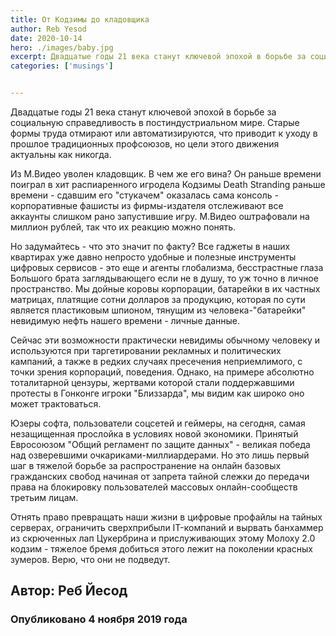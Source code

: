 ```yaml
---
title: От Кодзимы до кладовщика
author: Reb Yesod
date: 2020-10-14
hero: ./images/baby.jpg
excerpt: Двадцатые годы 21 века станут ключевой эпохой в борьбе за социальную справедливость в постиндустриальном мире. 
categories: ['musings']


---
```

Двадцатые годы 21 века станут ключевой эпохой в борьбе за социальную справедливость в постиндустриальном мире. Старые формы труда отмирают или автоматизируются, что приводит к уходу в прошлое традиционных профсоюзов, но цели этого движения актуальны как никогда.

Из М.Видео уволен кладовщик. В чем же его вина? Он раньше времени поиграл в хит распиаренного игродела Кодзимы Death Stranding раньше времени - сдавшим его "стукачем" оказалась сама консоль - корпоративные фашисты из фирмы-издателя отслеживают все аккаунты слишком рано запустившие игру. М.Видео оштрафовали на миллион рублей, так что их реакцию можно понять. 

Но задумайтесь - что это значит по факту? Все гаджеты в наших квартирах уже давно непросто удобные и полезные инструменты цифровых сервисов - это еще и агенты глобализма, бесстрастные глаза Большого брата заглядывающего если не в душу, то уж точно в личное пространство. Мы дойные коровы корпорации, батарейки в их частных матрицах, платящие сотни долларов за продукцию, которая по сути является пластиковым шпионом, тянущим из человека-"батарейки" невидимую нефть нашего времени - личные данные. 

Сейчас эти возможности практически невидимы обычному человеку и используются при таргетировании рекламных и политических кампаний, а также в редких случаях пресечения неприемлимого, с точки зрения корпораций, поведения. Однако, на примере абсолютно тоталитарной цензуры, жертвами которой стали поддержавшими протесты в Гонконге игроки "Близзарда", мы видим как широко оно может трактоваться.

Юзеры софта, пользователи соцсетей и геймеры, на сегодня, самая незащищенная прослойка в условиях новой экономики. Принятый Евросоюзом "Общий регламент по защите данных" - великая победа над озверевшими очкариками-миллиардерами. Но это лишь первый шаг в тяжелой борьбе за распространение на онлайн базовых гражданских свобод начиная от запрета тайной слежки до передачи права на блокировку пользователей массовых онлайн-сообществ третьим лицам.

Отнять право превращать наши жизни в цифровые профайлы на тайных серверах, ограничить сверхприбыли IT-компаний и вырвать банхаммер из скрюченных лап Цукербрина и прислуживающих этому Молоху 2.0 кодзим - тяжелое бремя добиться этого лежит на поколении красных зумеров. Верю, что они не подведут. 

## Автор: Реб Йесод

### Опубликовано 4 ноября 2019 года
